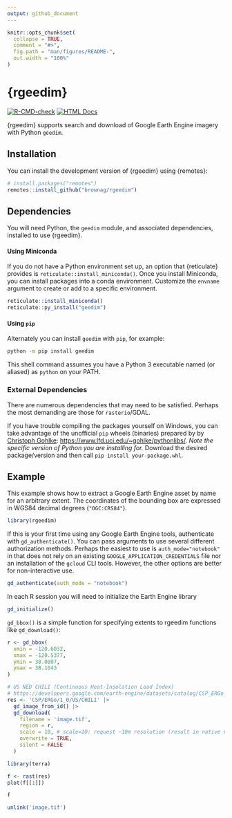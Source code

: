 ```yaml
---
output: github_document
---
```


<!-- README.md is generated from README.Rmd. Please edit that file -->

```r
knitr::opts_chunk$set(
  collapse = TRUE,
  comment = "#>",
  fig.path = "man/figures/README-",
  out.width = "100%"
)
```

# {rgeedim}

<!-- badges: start -->
[![R-CMD-check](https://github.com/brownag/rgeedim/workflows/R-CMD-check/badge.svg)](https://github.com/brownag/rgeedim/actions)
[![HTML Docs](https://camo.githubusercontent.com/f7ba98e46ecd14313e0e8a05bec3f92ca125b8f36302a5b1679d4a949bccbe31/68747470733a2f2f696d672e736869656c64732e696f2f62616467652f646f63732d48544d4c2d696e666f726d6174696f6e616c)](https://humus.rocks/rgeedim/)
<!-- [![codecov](https://codecov.io/gh/brownag/rgeedim/branch/main/graph/badge.svg?token=BYBKW7PKC3)](https://codecov.io/gh/brownag/rgeedim/) -->
<!-- badges: end -->

{rgeedim} supports search and download of Google Earth Engine imagery with Python `geedim`.

## Installation

You can install the development version of {rgeedim} using {remotes}:

``` r
# install.packages("remotes")
remotes::install_github("brownag/rgeedim")
```

## Dependencies

You will need Python, the `geedim` module, and associated dependencies, installed to use {rgeedim}.

#### Using Miniconda

If you do not have a Python environment set up, an option that {reticulate} provides is `reticulate::install_miniconda()`. Once you install Miniconda, you can install packages into a conda environment. Customize the `envname` argument to create or add to a specific environment.

``` r
reticulate::install_miniconda()
reticulate::py_install("geedim")
```

#### Using `pip`

Alternately you can install `geedim` with `pip`, for example:

``` sh
python -m pip install geedim
```

This shell command assumes you have a Python 3 executable named (or aliased) as `python` on your PATH.

### External Dependencies

There are numerous dependencies that may need to be satisfied. Perhaps the most demanding are those for `rasterio`/GDAL. 

If you have trouble compiling the packages yourself on Windows, you can take advantage of the unofficial `pip` wheels (binaries) prepared by by [Christoph Gohlke](https://www.cgohlke.com/): <https://www.lfd.uci.edu/~gohlke/pythonlibs/>. _Note the specific version of Python you are installing for._ Download the desired package/version and then call `pip install your-package.whl`.

## Example

This example shows how to extract a Google Earth Engine asset by name for an arbitrary extent. The coordinates of the bounding box are expressed in WGS84 decimal degrees (`"OGC:CRS84"`).

```r
library(rgeedim)
```

If this is your first time using any Google Earth Engine tools, authenticate with `gd_authenticate()`. You can pass arguments to use several different authorization methods. Perhaps the easiest to use is `auth_mode="notebook"` in that does not rely on an existing `GOOGLE_APPLICATION_CREDENTIALS` file nor an installation of the `gcloud` CLI tools. However, the other options are better for non-interactive use.

``` r
gd_authenticate(auth_mode = "notebook")
```

In each R session you will need to initialize the Earth Engine library

```r
gd_initialize()
```

`gd_bbox()` is a simple function for specifying extents to rgeedim functions like `gd_download()`:

``` r
r <- gd_bbox(
  xmin = -120.6032,
  xmax = -120.5377,
  ymin = 38.0807,
  ymax = 38.1043
)

# US NED CHILI (Continuous Heat-Insolation Load Index)
# https://developers.google.com/earth-engine/datasets/catalog/CSP_ERGo_1_0_US_CHILI
res <- 'CSP/ERGo/1_0/US/CHILI' |>
  gd_image_from_id() |>
  gd_download(
    filename = 'image.tif',
    region = r,
    scale = 10, # scale=10: request ~10m resolution (result in native CRS)
    overwrite = TRUE,
    silent = FALSE
  )
```

```r
library(terra)

f <- rast(res)
plot(f[[1]])

f
```

```r
unlink('image.tif')
```
